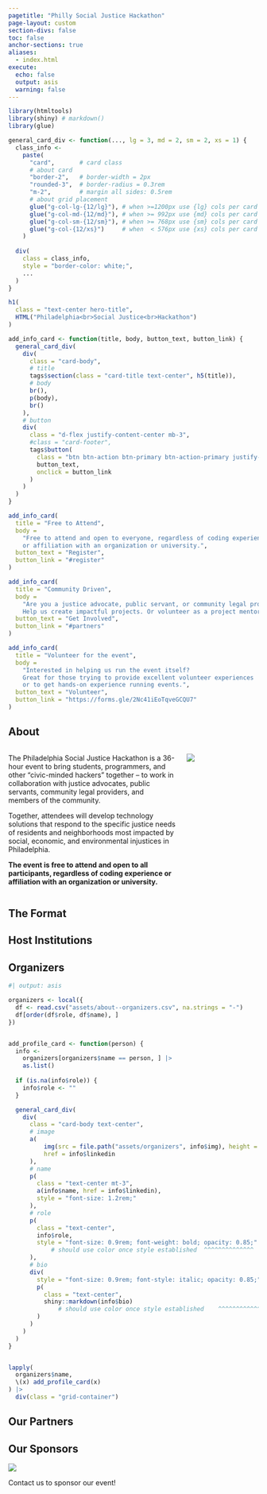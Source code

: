```yaml
---
pagetitle: "Philly Social Justice Hackathon"
page-layout: custom
section-divs: false
toc: false
anchor-sections: true
aliases:
  - index.html
execute: 
  echo: false
  output: asis
  warning: false
---
```



```r
library(htmltools)
library(shiny) # markdown()
library(glue)

general_card_div <- function(..., lg = 3, md = 2, sm = 2, xs = 1) {
  class_info <- 
    paste(
      "card",       # card class
      # about card
      "border-2",   # border-width = 2px
      "rounded-3",  # border-radius = 0.3rem
      "m-2",        # margin all sides: 0.5rem
      # about grid placement
      glue("g-col-lg-{12/lg}"), # when >=1200px use {lg} cols per card (ex. 3 across)
      glue("g-col-md-{12/md}"), # when >= 992px use {md} cols per card (ex. 2 across)
      glue("g-col-sm-{12/sm}"), # when >= 768px use {sm} cols per card (ex. 2 across)
      glue("g-col-{12/xs}")     # when  < 576px use {xs} cols per card (ex. 1 across)
    )
  
  div(
    class = class_info,
    style = "border-color: white;",
    ...
  )
}
```

<!-- HERO BANNER -->

::: {.hero-banner .text-center}
```r
h1(
  class = "text-center hero-title",
  HTML("Philadelphia<br>Social Justice<br>Hackathon")
)
```

:::


:::::: {.content-block}
::: {.list .grid}
      
```r
add_info_card <- function(title, body, button_text, button_link) {
  general_card_div(
    div(
      class = "card-body",
      # title
      tags$section(class = "card-title text-center", h5(title)),
      # body
      br(),
      p(body),
      br()
    ),
    # button
    div(
      class = "d-flex justify-content-center mb-3",
      #class = "card-footer",
      tags$button(
        class = "btn btn-action btn-primary btn-action-primary justify-content-center",
        button_text,
        onclick = button_link
      )
    )
  )
}

add_info_card(
  title = "Free to Attend", 
  body = 
    "Free to attend and open to everyone, regardless of coding experience 
    or affiliation with an organization or university.", 
  button_text = "Register", 
  button_link = "#register"
)

add_info_card(
  title = "Community Driven", 
  body = 
    "Are you a justice advocate, public servant, or community legal provider?
    Help us create impactful projects. Or volunteer as a project mentor.", 
  button_text = "Get Involved", 
  button_link = "#partners"
)

add_info_card(
  title = "Volunteer for the event", 
  body = 
    "Interested in helping us run the event itself? 
    Great for those trying to provide excellent volunteer experiences
    or to get hands-on experience running events.", 
  button_text = "Volunteer", 
  button_link = "https://forms.gle/2Nc41iEoTqveGCQU7"
)
```
:::
::::::

<!-- /HERO BANNER -->

:::::: {.content-block}

## About

:::: {.columns}

::: {.column width="70%"}
The Philadelphia Social Justice Hackathon is a 36-hour event to bring students, programmers, and other “civic-minded hackers” together – to work in collaboration with justice advocates, public servants, community legal providers, and members of the community.

Together, attendees will develop technology solutions that respond to the specific justice needs of residents and neighborhoods most impacted by social, economic, and environmental injustices in Philadelphia.

**The event is free to attend and open to all participants, regardless of coding experience or affiliation with an organization or university.**
:::

::: {.column width="30%"}
![](assets/about-page_hero-bg-img-1.jpeg)
:::

::::


## The Format


## Host Institutions

## Organizers

```r
#| output: asis

organizers <- local({
  df <- read.csv("assets/about--organizers.csv", na.strings = "-")
  df[order(df$role, df$name), ]
})


add_profile_card <- function(person) {
  info <- 
    organizers[organizers$name == person, ] |> 
    as.list()
  
  if (is.na(info$role)) {
    info$role <- ""
  }

  general_card_div(
    div(
      class = "card-body text-center",
      # image
      a(
          img(src = file.path("assets/organizers", info$img), height = "100px"),
          href = info$linkedin
      ),
      # name
      p(
        class = "text-center mt-3",
        a(info$name, href = info$linkedin),
        style = "font-size: 1.2rem;"
      ),
      # role
      p(
        class = "text-center",
        info$role,
        style = "font-size: 0.9rem; font-weight: bold; opacity: 0.85;" 
            # should use color once style established  ^^^^^^^^^^^^^^
      ),
      # bio
      div(
        style = "font-size: 0.9rem; font-style: italic; opacity: 0.85;",
        p(
          class = "text-center",
          shiny::markdown(info$bio)
              # should use color once style established    ^^^^^^^^^^^^^^
        )
      )
    )
  )
}


lapply(
  organizers$name, 
  \(x) add_profile_card(x)
) |> 
  div(class = "grid-container")

```

## Our Partners {#partners}

## Our Sponsors {#sponsor}

:::{.sponsor-placeholder}
![](posts/images/sponsors.png)
:::

Contact us to sponsor our event!

::::::
